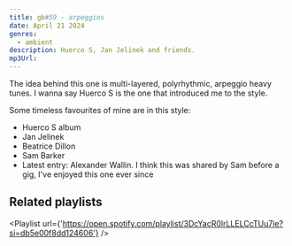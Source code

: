 ```yaml
---
title: gb#59 - arpeggios
date: April 21 2024
genres:
  - ambient
description: Huerco S, Jan Jelinek and friends.
mp3Url:
---
```

The idea behind this one is multi-layered, polyrhythmic, arpeggio heavy tunes. I wanna say Huerco S is the one that introduced me to the style.

Some timeless favourites of mine are in this style:
- Huerco S album
- Jan Jelinek
- Beatrice Dillon
- Sam Barker
- Latest entry: Alexander Wallin. I think this was shared by Sam before a gig, I've enjoyed this one ever since

## Related playlists

<Playlist url={'https://open.spotify.com/playlist/3DcYacR0lrLLELCcTUu7ie?si=db5e00f8dd124606'} />
